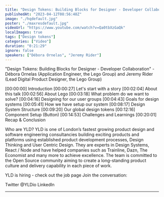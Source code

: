 ```yaml
---
title: "Design Tokens: Building Blocks for Designer - Developer Collaboration - DSL #7 - March 2023"
publishedAt: "2023-04-12T08:56:48Z"
image: "./hqdefault.jpg"
poster: "./maxresdefault.jpg"
videoUrl: "https://www.youtube.com/watch?v=Qa0tbXzGaQk"
localImages: true
tags: ["Design tokens"]
categories: ["Video"]
duration: "0:21:29"
ignore: false
speakers: ["Débora Ornelas", "Jeremy Rider"]
---
```


"Design Tokens: Building Blocks for Designer - Developer Collaboration" - Débora Ornelas (Application Engineer, the Lego Group) and Jeremy Rider (Lead Digital Product Designer, the Lego Group)

[00:00:00] Introduction
[00:00:27] Let's start with a story
[00:02:04] About this talk
[00:02:56] About Lego
[00:03:18] What problem do we want to solve?
[00:04:16] Designing for our user groups
[00:04:43] Goals for design systems
[00:05:41] How we have setup our system
[00:08:17] Design System Structure
[00:09:20] Our global design tokens
[00:12:16] Component Setup (Button)
[00:14:53] Challenges and Learnings
[00:20:01] Recap & Conclusion

Who are YLD?
YLD is one of London’s fastest growing product design and software engineering consultancies building exciting products and platforms using established product development processes, Design Thinking and User Centric Design. They are experts in Design Systems, React / Node and have helped companies such as Trainline, Dazn, The Economist and many more to achieve excellence.
The team is committed to the Open Source community aiming to create a long-standing product culture and delivery capability in each piece of work.

YLD is hiring - check out the job page
Join the conversation:

Twitter @YLDio
LinkedIn

---
